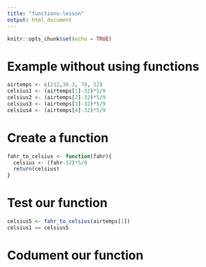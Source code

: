 ```yaml
---
title: "functions-lesson"
output: html_document
---
```


```r
knitr::opts_chunk$set(echo = TRUE)
```

# Example without using functions

```r
airtemps <- c(212,30.3, 78, 32)
celsius1 <- (airtemps[1]-32)*5/9
celsius2 <- (airtemps[2]-32)*5/9
celsius3 <- (airtemps[3]-32)*5/9
celsius4 <- (airtemps[4]-32)*5/9

```


# Create a function

```r
fahr_to_celsius <- function(fahr){
  celsius <- (fahr-32)*5/9
  return(celsius)
}

```


# Test our function
```r
celsius5 <- fahr_to_celsius(airtemps[1])
celsius1 == celsius5
```


# Codument our function